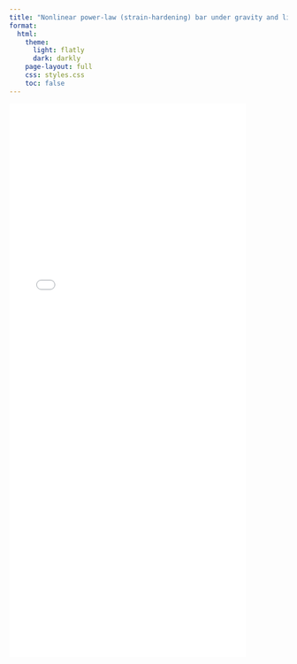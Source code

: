 ```yaml
---
title: "Nonlinear power-law (strain-hardening) bar under gravity and line load"
format:
  html:
    theme:
      light: flatly
      dark: darkly
    page-layout: full
    css: styles.css
    toc: false
---
```


![](nonlinear_power_law.pdf){width="85%" height="1000px"}